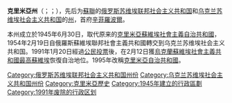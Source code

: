 {{Expand language|1=en|2=ru|3=uk|time=2022}}
{{unreferenced|time=2013-05-12T02:46:04+00:00}}
{{Infobox Former Subdivision
|native_name = Кримська область<br>Крымская область
|conventional_long_name = 克里米亞州
|common_name = 克里米亞
|subdivision = 州
|nation = {{flag|Russian SFSR}}<br />{{flag|Ukrainian SSR}}
|year_start = 1945年
|event_start = 由[[克里米亞蘇維埃社會主義自治共和國|克里米亞蘇維埃社會主義自治共和國]]改组
|date_start = 1945年6月30日
|year_end = 1991年
|event_end = 恢復自治
|date_end = 1991年2月12日
|life_span = 1945–1991 
|p1          = 克里米亞蘇維埃社會主義自治共和國
|flag_p1     = Flag of the Crimean ASSR (1938).gif
|s1          = 克里米亞蘇維埃社會主義自治共和國
|flag_s1     = Flag of the Ukrainian Soviet Socialist Republic.svg
|image_map = Crimea in Ukraine.svg
|image_map_caption = 克里米亞州（紅色）在乌克兰苏维埃社会主义共和国（浅黄色）的位置
|capital = [[辛菲羅波爾|辛菲羅波爾]] | latd=49 | latm=21 | latNS=N | longd=23 | longm=30 | longEW=E
|event1 = 从[[俄羅斯蘇維埃聯邦社會主義共和國|俄羅斯蘇維埃聯邦社會主義共和國]]改隶属于乌克兰苏维埃社会主义共和国
|date_event1 = 1954年2月19日
|today  ={{flag|俄罗斯}}<br />{{flag|乌克兰}}（有争议）
}}
'''克里米亞州'''（{{lang-uk|Кримська область}}；{{lang-ru|Крымская область}}；{{lang-crh|Qırım vilâyeti}}），先后为[[蘇聯|蘇聯]]的[[俄罗斯苏维埃联邦社会主义共和国|俄罗斯苏维埃联邦社会主义共和国]]和[[乌克兰苏维埃社会主义共和国|乌克兰苏维埃社会主义共和国]]的[[苏联行政区划|州]]，首府[[辛菲羅波爾|辛菲羅波爾]]。

本州成立於1945年6月30日，取代原来的[[克里米亞蘇維埃社會主義自治共和國|克里米亞蘇維埃社會主義自治共和國]]，1954年2月19日自俄羅斯蘇維埃聯邦社會主義共和國轉交到乌克兰苏维埃社会主义共和国。1991年1月20日經過[[公民投票|公民投票]]後，在2月12日獲[[烏克蘭國會|烏克蘭蘇維埃社會主義共和國最高蘇維埃]]恢復自治地位。1995年改稱[[克里米亞自治共和國|克里米亞自治共和國]]。

{{Crimea topics}}
[[Category:俄罗斯苏维埃联邦社会主义共和国州份|Category:俄罗斯苏维埃联邦社会主义共和国州份]]
[[Category:乌克兰苏维埃社会主义共和国州份|Category:乌克兰苏维埃社会主义共和国州份]]
[[Category:克里米亞歷史|Category:克里米亞歷史]]
[[Category:1945年建立的行政區劃|Category:1945年建立的行政區劃]]
[[Category:1991年废除的行政区划|Category:1991年废除的行政区划]]